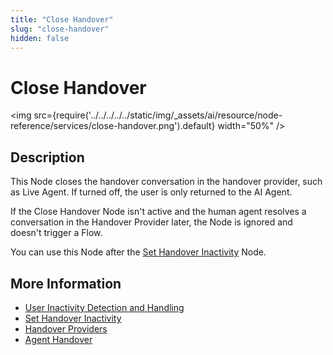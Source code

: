 ```yaml
---
title: "Close Handover"
slug: "close-handover"
hidden: false
---
```


# Close Handover

<img src={require('../../../../../static/img/_assets/ai/resource/node-reference/services/close-handover.png').default} width="50%" />

## Description

This Node closes the handover conversation in the handover provider, such as Live Agent. If turned off, the user is only returned to the AI Agent.

If the Close Handover Node isn't active and the human agent resolves a conversation in the Handover Provider later, the Node is ignored and doesn't trigger a Flow.

You can use this Node after the [Set Handover Inactivity](set-handover-inactivity.mdx) Node.

## More Information

- [User Inactivity Detection and Handling](../../../human-escalation/user-inactivity-detection.mdx)
- [Set Handover Inactivity](set-handover-inactivity.mdx)
- [Handover Providers](../../../human-escalation/handover-reference/overview.mdx)
- [Agent Handover](handover-to-agent.mdx)